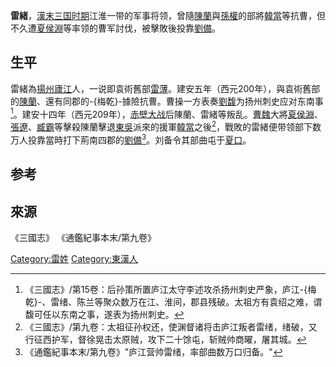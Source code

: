 '''雷緒'''，[[漢末|漢末]][[三国时期|三国时期]]江淮一带的军事将领，曾隨[[陳蘭_(東漢)|陳蘭]]與[[孫權|孫權]]的部將[[韓當|韓當]]等抗曹，但不久遭[[夏侯淵|夏侯淵]]等率领的曹军討伐，被擊敗後投靠[[劉備|劉備]]。

==生平==
雷緒為[[揚州|揚州]][[廬江|廬江]]人，一说即袁術舊部[[雷薄|雷薄]]。建安五年（西元200年），與袁術舊部的[[陈兰_(东汉)|陳蘭]]、還有同郡的-{梅乾}-據險抗曹。曹操一方表奏[[劉馥|劉馥]]为扬州刺史应对东南事<ref>《三國志》/第15卷：后孙策所置庐江太守李述攻杀扬州刺史严象，庐江-{梅乾}-、雷绪、陈兰等聚众数万在江、淮间，郡县残破。太祖方有袁绍之难，谓馥可任以东南之事，遂表为扬州刺史。</ref>。建安十四年（西元209年），[[赤壁大战|赤壁大战]]后陳蘭、雷緒等叛乱。[[曹魏|曹魏]]大將[[夏侯淵|夏侯淵]]、[[張遼|張遼]]、[[臧霸|臧霸]]等擊殺陳蘭擊退[[孙吴|東吳]]派來的援軍[[韓當|韓當]]之後<ref>《三國志》/第九卷：太祖征孙权还，使渊督诸将击庐江叛者雷绪，绪破，又行征西护军，督徐晃击太原贼，攻下二十馀屯，斩贼帅商曜，屠其城。</ref>，戰敗的雷緒便带领部下数万人投靠當時打下荊南四郡的[[劉備|劉備]]<ref>《通鑑紀事本末/第九卷》"庐江营帅雷绪，率部曲数万口归备。"</ref>。刘备令其部曲屯于[[夏口|夏口]]。

==参考==
<references/>

==來源==

《三國志》
《通鑑紀事本末/第九卷》

[[Category:雷姓|Category:雷姓]]
[[Category:東漢人|Category:東漢人]]